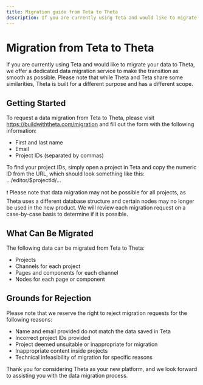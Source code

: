 ```yaml
---
title: Migration guide from Teta to Theta
description: If you are currently using Teta and would like to migrate your data to Theta, we offer a dedicated data migration service to make the      transition as smooth as possible.
---
```


# Migration from Teta to Theta

If you are currently using Teta and would like to migrate your data to Theta, we offer a dedicated data migration service to make the transition as smooth as possible. Please note that while Theta and Teta share some similarities, Theta is built for a different purpose and has a different scope.

## Getting Started

To request a data migration from Teta to Theta, please visit https://buildwiththeta.com/migration and fill out the form with the following information:

- First and last name
- Email
- Project IDs (separated by commas)

To find your project IDs, simply open a project in Teta and copy the numeric ID from the URL, which should look something like this: .../editor/$projectId/...

❗ Please note that data migration may not be possible for all projects, as Theta uses a different database structure and certain nodes may no longer be used in the new product. We will review each migration request on a case-by-case basis to determine if it is possible.

## What Can Be Migrated

The following data can be migrated from Teta to Theta:

- Projects
- Channels for each project
- Pages and components for each channel
- Nodes for each page or component

## Grounds for Rejection

Please note that we reserve the right to reject migration requests for the following reasons:

- Name and email provided do not match the data saved in Teta
- Incorrect project IDs provided
- Project deemed unsuitable or inappropriate for migration
- Inappropriate content inside projects
- Technical infeasibility of migration for specific reasons

Thank you for considering Theta as your new platform, and we look forward to assisting you with the data migration process.
